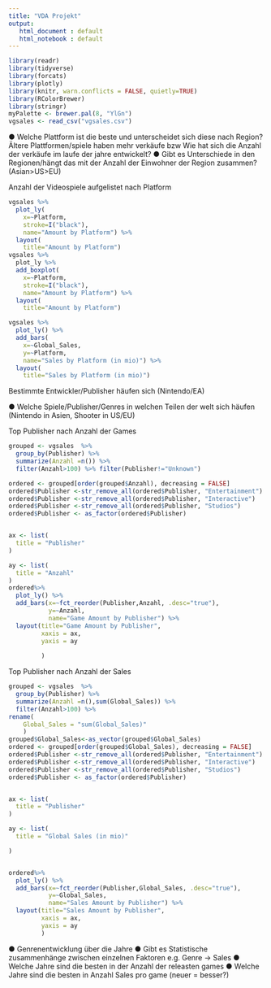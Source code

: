 ```yaml
---
title: "VDA Projekt"
output: 
   html_document : default
   html_notebook : default
---
```



```r
library(readr)
library(tidyverse)
library(forcats)
library(plotly)
library(knitr, warn.conflicts = FALSE, quietly=TRUE)
library(RColorBrewer)
library(stringr)
myPalette <- brewer.pal(8, "YlGn")
vgsales <- read_csv("vgsales.csv")
```
● Welche Plattform ist die beste und unterscheidet sich diese nach Region?
Ältere Plattformen/spiele haben mehr verkäufe bzw Wie hat sich die Anzahl der
verkäufe im laufe der jahre entwickelt?
● Gibt es Unterschiede in den Regionen/hängt das mit der Anzahl der Einwohner der
Region zusammen? (Asian>US>EU)

Anzahl der Videospiele aufgelistet nach Platform
```r
vgsales %>% 
  plot_ly(
    x=~Platform,
    stroke=I("black"),
    name="Amount by Platform") %>%
  layout(
    title="Amount by Platform")
vgsales %>% 
  plot_ly %>% 
  add_boxplot(
    x=~Platform,
    stroke=I("black"),
    name="Amount by Platform") %>% 
  layout(
    title="Amount by Platform")

vgsales %>% 
  plot_ly() %>% 
  add_bars(
    x=~Global_Sales,
    y=~Platform,
    name="Sales by Platform (in mio)") %>% 
  layout(
    title="Sales by Platform (in mio)")

```
Bestimmte Entwickler/Publisher häufen sich (Nintendo/EA)

● Welche Spiele/Publisher/Genres in welchen Teilen der welt sich häufen (Nintendo in
Asien, Shooter in US/EU)

Top Publisher nach Anzahl der Games
```r
grouped <- vgsales  %>% 
  group_by(Publisher) %>% 
  summarize(Anzahl =n()) %>%  
  filter(Anzahl>100) %>% filter(Publisher!="Unknown")

ordered <- grouped[order(grouped$Anzahl), decreasing = FALSE]
ordered$Publisher <-str_remove_all(ordered$Publisher, "Entertainment")
ordered$Publisher <-str_remove_all(ordered$Publisher, "Interactive")
ordered$Publisher <-str_remove_all(ordered$Publisher, "Studios")
ordered$Publisher <- as_factor(ordered$Publisher)


ax <- list(
  title = "Publisher"
)

ay <- list(
  title = "Anzahl"
)
ordered%>%
  plot_ly() %>% 
  add_bars(x=~fct_reorder(Publisher,Anzahl, .desc="true"),
           y=~Anzahl,
           name="Game Amount by Publisher") %>% 
  layout(title="Game Amount by Publisher",
         xaxis = ax,
         yaxis = ay
         
         )
```
Top Publisher nach Anzahl der Sales

```r
grouped <- vgsales  %>% 
  group_by(Publisher) %>% 
  summarize(Anzahl =n(),sum(Global_Sales)) %>%
  filter(Anzahl>100) %>%
rename(
    Global_Sales = "sum(Global_Sales)"
    )
grouped$Global_Sales<-as_vector(grouped$Global_Sales)
ordered <- grouped[order(grouped$Global_Sales), decreasing = FALSE]
ordered$Publisher <-str_remove_all(ordered$Publisher, "Entertainment")
ordered$Publisher <-str_remove_all(ordered$Publisher, "Interactive")
ordered$Publisher <-str_remove_all(ordered$Publisher, "Studios")
ordered$Publisher <- as_factor(ordered$Publisher)


ax <- list(
  title = "Publisher"
)

ay <- list(
  title = "Global Sales (in mio)"

)


ordered%>%
  plot_ly() %>% 
  add_bars(x=~fct_reorder(Publisher,Global_Sales, .desc="true"),
           y=~Global_Sales,
           name="Sales Amount by Publisher") %>% 
  layout(title="Sales Amount by Publisher",
         xaxis = ax,
         yaxis = ay
         )
```
● Genrenentwicklung über die Jahre
● Gibt es Statistische zusammenhänge zwischen einzelnen Faktoren e.g. Genre ->
Sales
● Welche Jahre sind die besten in der Anzahl der releasten games
● Welche Jahre sind die besten in Anzahl Sales pro game (neuer = besser?)
